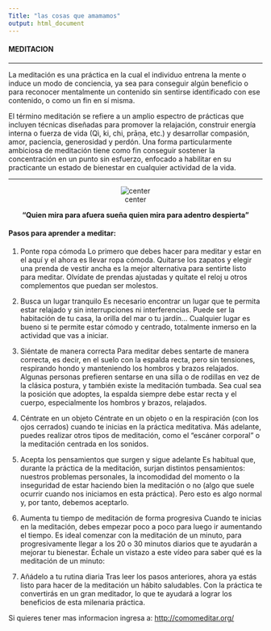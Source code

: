```yaml
---
Title: "las cosas que amamamos"
output: html_document
---
```



#### MEDITACION

___


La meditación es una práctica en la cual el individuo entrena la mente o induce un modo de conciencia, ya sea para conseguir algún beneficio o para reconocer mentalmente un contenido sin sentirse identificado con ese contenido, o como un fin en sí misma.

El término meditación se refiere a un amplio espectro de prácticas que incluyen técnicas diseñadas para promover la relajación, construir energía interna o fuerza de vida (Qì, ki, chi, prāṇa, etc.) y desarrollar compasión, amor, paciencia, generosidad y perdón. Una forma particularmente ambiciosa de meditación tiene como fin conseguir sostener la concentración en un punto sin esfuerzo, enfocado a habilitar en su practicante un estado de bienestar en cualquier actividad de la vida.






___



<center> 
![center](http://mindtastik.com/wp-content/uploads/2019/04/Meditation-for-hapiness-calm-success.jpg)
</center> 
 
<center> 
**"Quien mira para afuera sueña quien mira para adentro despierta"**
</center> 

#### Pasos para aprender a meditar:
    

  1. Ponte ropa cómoda
Lo primero que debes hacer para meditar y estar en el aquí y el ahora es llevar ropa cómoda. Quitarse los zapatos y elegir una prenda de vestir ancha es la mejor alternativa para sentirte listo para meditar. Olvídate de prendas ajustadas y quítate el reloj u otros complementos que puedan ser molestos.

2. Busca un lugar tranquilo
Es necesario encontrar un lugar que te permita estar relajado y sin interrupciones ni interferencias. Puede ser la habitación de tu casa, la orilla del mar o tu jardín... Cualquier lugar es bueno si te permite estar cómodo y centrado, totalmente inmerso en la actividad que vas a iniciar.

3. Siéntate de manera correcta
Para meditar debes sentarte de manera correcta, es decir, en el suelo con la espalda recta, pero sin tensiones, respirando hondo y manteniendo los hombros y brazos relajados. Algunas personas prefieren sentarse en una silla o de rodillas en vez de la clásica postura, y también existe la meditación tumbada. Sea cual sea la posición que adoptes, la espalda siempre debe estar recta y el cuerpo, especialmente los hombros y brazos, relajados.

4. Céntrate en un objeto
Céntrate en un objeto o en la respiración (con los ojos cerrados) cuando te inicias en la práctica meditativa. Más adelante, puedes realizar otros tipos de meditación, como el “escáner corporal” o la meditación centrada en los sonidos.

5. Acepta los pensamientos que surgen y sigue adelante
Es habitual que, durante la práctica de la meditación, surjan distintos pensamientos: nuestros problemas personales, la incomodidad del momento o la inseguridad de estar haciendo bien la meditación o no (algo que suele ocurrir cuando nos iniciamos en esta práctica). Pero esto es algo normal y, por tanto, debemos aceptarlo.


6. Aumenta tu tiempo de meditación de forma progresiva
Cuando te inicias en la meditación, debes empezar poco a poco para luego ir aumentando el tiempo. Es ideal comenzar con la meditación de un minuto, para progresivamente llegar a los 20 o 30 minutos diarios que te ayudarán a mejorar tu bienestar. Échale un vistazo a este vídeo para saber qué es la meditación de un minuto:


7. Añádelo a tu rutina diaria
Tras leer los pasos anteriores, ahora ya estás listo para hacer de la meditación un hábito saludables. Con la práctica te convertirás en un gran meditador, lo que te ayudará a lograr los beneficios de esta milenaria práctica.



Si quieres tener mas informacion ingresa a:
[http://comomeditar.org/](http://comomeditar.org/)